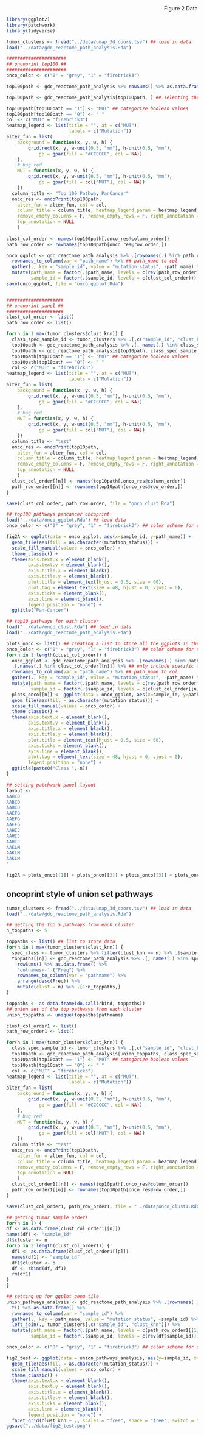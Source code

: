 <div style="text-align: right"> Figure 2 Data </div>
```r
library(ggplot2)
library(patchwork)
library(tidyverse)
```

```r
tumor_clusters <- fread("../data/umap_3d_coors.tsv") ## load in data
load("../data/gdc_reactome_path_analysis.Rda")

######################
## oncoprint top100 ##
######################
onco_color <- c("0" = "grey", "1" = "firebrick3")

top100path <- gdc_reactome_path_analysis %>% rowSums() %>% as.data.frame() %>% rownames_to_column(var = "path_name") %>% arrange(desc(.)) %>% .[1:100,] %>% .[, "path_name"] ## getting the top100 mutated pathways in class

top100path <- gdc_reactome_path_analysis[top100path, ] ## selecting the top 100 paths

top100path[top100path == "1"] <- "MUT" ## categorize boolean values
top100path[top100path == "0"] <- " "
col <- c("MUT" = "firebrick3")
heatmap_legend <- list(title = "", at = c("MUT"),
                       labels = c("Mutation"))
alter_fun = list(
    background = function(x, y, w, h) {
        grid.rect(x, y, w-unit(0.5, "mm"), h-unit(0.5, "mm"), 
            gp = gpar(fill = "#CCCCCC", col = NA))
    },
    # bug red
    MUT = function(x, y, w, h) {
        grid.rect(x, y, w-unit(0.5, "mm"), h-unit(0.5, "mm"), 
            gp = gpar(fill = col["MUT"], col = NA))
    })
  column_title <- "Top 100 Pathway PanCancer"
  onco_res <- oncoPrint(top100path,
    alter_fun = alter_fun, col = col,
    column_title = column_title, heatmap_legend_param = heatmap_legend,
    remove_empty_columns = F, remove_empty_rows = F, right_annotation = NULL,
    top_annotation = NULL
    )
  
clust_col_order <- names(top100path[,onco_res@column_order])
path_row_order <- rownames(top100path[onco_res@row_order,])

onco_ggplot <- gdc_reactome_path_analysis %>% .[rownames(.) %in% path_row_order,] %>% ## only include the top 10 paths
  rownames_to_column(var = "path_name") %>% ## path_name to col
  gather(., key = "sample_id", value = "mutation_status", -path_name) %>% ## wide to long format
  mutate(path_name = factor(.$path_name, levels = c(rev(path_row_order))), ## factor to force oncoprint order
         sample_id = factor(.$sample_id, levels = c(clust_col_order)))
save(onco_ggplot, file = "onco_ggplot.Rda")


#####################
## oncoprint panel ##
#####################
clust_col_order <- list()
path_row_order <- list()

for(n in 1:max(tumor_clusters$clust_knn)) {
  class_spec_sample_id <- tumor_clusters %>% .[,c("sample_id", "clust_knn")] %>% filter(clust_knn == n) %>% .[,.$sample_id] ## get class spec sample ids
  top10path <- gdc_reactome_path_analysis %>% .[, names(.) %in% class_spec_sample_id] %>% rowSums() %>% as.data.frame() %>% rownames_to_column(var = "path_name") %>% arrange(desc(.)) %>% .[1:10,] %>% .[, "path_name"] ## getting the top10 mutated pathways in class
  top10path <- gdc_reactome_path_analysis[top10path, class_spec_sample_id]
  top10path[top10path == "1"] <- "MUT" ## categorize boolean values
  top10path[top10path == "0"] <- " "
  col <- c("MUT" = "firebrick3")
heatmap_legend <- list(title = "", at = c("MUT"),
                       labels = c("Mutation"))
alter_fun = list(
    background = function(x, y, w, h) {
        grid.rect(x, y, w-unit(0.5, "mm"), h-unit(0.5, "mm"), 
            gp = gpar(fill = "#CCCCCC", col = NA))
    },
    # bug red
    MUT = function(x, y, w, h) {
        grid.rect(x, y, w-unit(0.5, "mm"), h-unit(0.5, "mm"), 
            gp = gpar(fill = col["MUT"], col = NA))
    })
  column_title <- "test"
  onco_res <- oncoPrint(top10path,
    alter_fun = alter_fun, col = col,
    column_title = column_title, heatmap_legend_param = heatmap_legend,
    remove_empty_columns = F, remove_empty_rows = F, right_annotation = NULL,
    top_annotation = NULL
    )
  clust_col_order[[n]] <- names(top10path[,onco_res@column_order])
  path_row_order[[n]] <- rownames(top10path[onco_res@row_order,])
}

save(clust_col_order, path_row_order, file = "onco_clust.Rda")
```

```r
## top100 pathways pancancer oncoprint
load("../data/onco_ggplot.Rda") ## load data
onco_color <- c("0" = "grey", "1" = "firebrick3") ## color scheme for oncoprint

fig2A <- ggplot(data = onco_ggplot, aes(x=sample_id, y=path_name)) + 
  geom_tile(aes(fill = as.character(mutation_status))) +
  scale_fill_manual(values = onco_color) +
  theme_classic() +
  theme(axis.text.x = element_blank(),
        axis.text.y = element_blank(),
        axis.title.x = element_blank(),
        axis.title.y = element_blank(),
        plot.title = element_text(hjust = 0.5, size = 60),
        plot.tag = element_text(size = 48, hjust = 0, vjust = 0),
        axis.ticks = element_blank(),
        axis.line = element_blank(),
        legend.position = "none") +
  ggtitle("Pan-Cancer")

## top10 pathways for each cluster
load("../data/onco_clust.Rda") ## load in data
load("../data/gdc_reactome_path_analysis.Rda")

plots_onco <- list() ## creating a list to store all the ggplots in the for loop below
onco_color <- c("0" = "grey", "1" = "firebrick3") ## color scheme for oncoprint
for(n in 1:length(clust_col_order)) {
  onco_ggplot <- gdc_reactome_path_analysis %>% .[rownames(.) %in% path_row_order[[n]],] %>% ## only include the top 10 paths
  .[,names(.) %in% clust_col_order[[n]]] %>% ## only include specific tumor class
  rownames_to_column(var = "path_name") %>% ## path_name to col
  gather(., key = "sample_id", value = "mutation_status", -path_name) %>% ## wide to long format
  mutate(path_name = factor(.$path_name, levels = c(rev(path_row_order[[n]]))), ## factor to force oncoprint order
         sample_id = factor(.$sample_id, levels = c(clust_col_order[[n]])))
  plots_onco[[n]] <- ggplot(data = onco_ggplot, aes(x=sample_id, y=path_name)) + ## ggplot code
  geom_tile(aes(fill = as.character(mutation_status))) +
  scale_fill_manual(values = onco_color) +
  theme_classic() +
  theme(axis.text.x = element_blank(),
        axis.text.y = element_blank(),
        axis.title.x = element_blank(),
        axis.title.y = element_blank(),
        plot.title = element_text(hjust = 0.5, size = 60),
        axis.ticks = element_blank(),
        axis.line = element_blank(),
        plot.tag = element_text(size = 48, hjust = 0, vjust = 0),
        legend.position = "none") +
  ggtitle(paste0("Class ", n))
}

## setting patchwork panel layout
layout <- '
AABCD
AABCD
AABCD
AAEFG
AAEFG
AAEFG
AAHIJ
AAHIJ
AAHIJ
AAKLM
AAKLM
AAKLM
'

fig2A + plots_onco[[1]] + plots_onco[[2]] + plots_onco[[3]] + plots_onco[[4]] + plots_onco[[5]] + plots_onco[[6]] + plots_onco[[7]] + plots_onco[[8]] + plots_onco[[9]] + plots_onco[[10]] + plot_layout(design = layout) + plot_annotation(tag_levels = "A")
```
## oncoprint style of union set pathways
```r
tumor_clusters <- fread("../data/umap_3d_coors.tsv") ## load in data
load("../data/gdc_reactome_path_analysis.Rda")

## getting the top 5 pathways from each cluster
n_toppaths <- 5

toppaths <- list() ## list to store data
for(n in 1:max(tumor_clusters$clust_knn)) {
  spec_class <- tumor_clusters %>% filter(clust_knn == n) %>% .$sample_id
  toppaths[[n]] <- gdc_reactome_path_analysis %>% .[, names(.) %in% spec_class] %>% 
    rowSums() %>% as.data.frame() %>%
    'colnames<-' ("Freq") %>%
    rownames_to_column(var = "pathname") %>%
    arrange(desc(Freq)) %>%
    mutate(clust = n) %>% .[1:n_toppaths,]
}

toppaths <- as.data.frame(do.call(rbind, toppaths))
## union set of the top pathways from each cluster
union_toppaths <- unique(toppaths$pathname)

clust_col_order1 <- list()
path_row_order1 <- list()

for(n in 1:max(tumor_clusters$clust_knn)) {
  class_spec_sample_id <- tumor_clusters %>% .[,c("sample_id", "clust_knn")] %>% filter(clust_knn == n) %>% .[,.$sample_id] ## get class spec sample ids
  top10path <- gdc_reactome_path_analysis[union_toppaths, class_spec_sample_id]
  top10path[top10path == "1"] <- "MUT" ## categorize boolean values
  top10path[top10path == "0"] <- " "
  col <- c("MUT" = "firebrick3")
heatmap_legend <- list(title = "", at = c("MUT"),
                       labels = c("Mutation"))
alter_fun = list(
    background = function(x, y, w, h) {
        grid.rect(x, y, w-unit(0.5, "mm"), h-unit(0.5, "mm"), 
            gp = gpar(fill = "#CCCCCC", col = NA))
    },
    # bug red
    MUT = function(x, y, w, h) {
        grid.rect(x, y, w-unit(0.5, "mm"), h-unit(0.5, "mm"), 
            gp = gpar(fill = col["MUT"], col = NA))
    })
  column_title <- "test"
  onco_res <- oncoPrint(top10path,
    alter_fun = alter_fun, col = col,
    column_title = column_title, heatmap_legend_param = heatmap_legend,
    remove_empty_columns = F, remove_empty_rows = F, right_annotation = NULL,
    top_annotation = NULL
    )
  clust_col_order1[[n]] <- names(top10path[,onco_res@column_order])
  path_row_order1[[n]] <- rownames(top10path[onco_res@row_order,])
}

save(clust_col_order1, path_row_order1, file = "../data/onco_clust1.Rda")

## getting tumor sample orders 
for(n in 1) {
df <- as.data.frame(clust_col_order1[[n]])
names(df) <- "sample_id"
df$cluster <- n
for(p in 2:length(clust_col_order1)) {
  df1 <- as.data.frame(clust_col_order1[[p]])
  names(df1) <- "sample_id"
  df1$cluster <- p
  df <- rbind(df, df1)
  rm(df1)
}
}

## setting up for ggplot geom_tile
union_pathways_analysis <- gdc_reactome_path_analysis %>% .[rownames(.) %in% path_row_order1[[1]],] %>% 
  t() %>% as.data.frame() %>% 
  rownames_to_column(var = "sample_id") %>% 
  gather(., key = path_name, value = "mutation_status", -sample_id) %>%
  left_join(., tumor_clusters[,c("sample_id", "clust_knn")]) %>%
  mutate(path_name = factor(.$path_name, levels = c(path_row_order1[[1]])), ## factor to force oncoprint order
         sample_id = factor(.$sample_id, levels = c(rev(df$sample_id))))

onco_color <- c("0" = "grey", "1" = "firebrick3") ## color scheme for oncoprint

fig2_test <- ggplot(data = union_pathways_analysis, aes(y=sample_id, x=path_name)) + ## ggplot code
  geom_tile(aes(fill = as.character(mutation_status))) +
  scale_fill_manual(values = onco_color) +
  theme_classic() +
  theme(axis.text.x = element_blank(),
        axis.text.y = element_blank(),
        axis.title.x = element_blank(),
        axis.title.y = element_blank(),
        axis.ticks = element_blank(),
        axis.line = element_blank(),
        legend.position = "none") +
  facet_grid(clust_knn ~ ., scales = "free", space = "free", switch = "y")
ggsave("../data/fig2_test.png")


```

